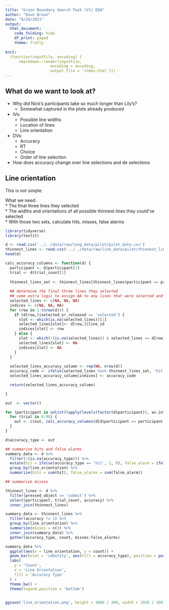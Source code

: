 ```yaml
---
title: "Grain Boundary Search Task (V1) EDA"
author: "Dave Braun"
date: "9/24/2021"
output: 
  html_document:
    code_folding: hide
    df_print: paged
    theme: flatly
    
knit:
  (function(inputFile, encoding) {
      rmarkdown::render(inputFile,
                    encoding = encoding,
                    output_file = 'index.html')})
---
```



## What do we want to look at?

* Why did Nick's participants take so much longer than Lily's?  
  * Somewhat captured in the plots already produced  
* IVs:  
  * Possible line widths  
  * Location of lines  
  * Line orientation
* DVs:  
  * Accuracy  
  * RT  
  * Choice  
  * Order of line selection  
* How does accuracy change over line selections and de selections

## Line orientation
This is not simple.

What we need:  
* The final three lines they selected  
* The widths and orientations of all possible thinnest lines they could've selected  
* With those two sets, calculate hits, misses, false alarms
  
```r
library(tidyverse)
library(testit)
```

  
  
```r
d <- read.csv('../../data/raw/long_data/pilot/pilot_data.csv')
thinnest_lines <- read.csv('../../data/raw/line_data/pilot/thinnest_lines.csv')
head(d)
```

  
```r
calc_accuracy_columns <- function(d) {
  participant <- d$participant[1]
  trial <- d$trial_count[1]
  
  thinnest_lines_set <- thinnest_lines[thinnest_lines$participant == participant & thinnest_lines$trial_count == trial,]$line_id
  
  ## determine the final three lines they selected
  ## some extra logic to assign NA to any lines that were selected and later released
  selected_lines <- c(NA, NA, NA)
  indices <- c(NA, NA, NA)
  for (row in 1:(nrow(d))) {
    if (d[row,]$selected_or_released == 'selected') {
      slot <- which(is.na(selected_lines))[1]
      selected_lines[slot]<- d[row,]$line_id
      indices[slot] <- row
    } else {
      slot <- which(!(is.na(selected_lines)) & selected_lines == d[row,]$line_id)
      selected_lines[slot] <- NA
      indices[slot] <- NA
    }
  }
  
  selected_lines_accuracy_column <- rep(NA, nrow(d))
  accuracy_code <- ifelse(selected_lines %in% thinnest_lines_set, 'hit', 'false_alarm')
  selected_lines_accuracy_column[indices] <- accuracy_code

  return(selected_lines_accuracy_column)

}

out  <- vector()

for (participant in unlist(lapply(levels(factor(d$participant)), as.integer))) {
  for (trial in 0:99) {
    out <- c(out, calc_accuracy_columns(d[d$participant == participant & d$trial_count == trial,]))
  }
}

d$accuracy_type <- out


```
  
```r
## summarize hits and false alarms
summary_data <- d %>% 
  filter(!(is.na(accuracy_type))) %>% 
  mutate(hit = ifelse(accuracy_type == 'hit', 1, 0), false_alarm = ifelse(accuracy_type == 'false_alarm', 1, 0)) %>% 
  group_by(line_orientation) %>% 
  summarize(hits = sum(hit), false_alarms = sum(false_alarm))
```

  
  
```r
## summarize misses

thinnest_lines <- d %>% 
  filter(pressed_object == 'submit') %>% 
  select(participant, trial_count, accuracy) %>% 
  inner_join(thinnest_lines)

summary_data <- thinnest_lines %>% 
  filter(accuracy != 1) %>% 
  group_by(line_orientation) %>% 
  summarize(misses = n()) %>% 
  inner_join(summary_data) %>% 
  gather(accuracy_type, count, misses:false_alarms) 

summary_data %>% 
  ggplot(aes(x = line_orientation, y = count)) +
  geom_bar(stat = 'identity', aes(fill = accuracy_type), position = position_dodge(width = .9)) +
  labs(
    y = 'Count',
    x = 'Line Orientation',
    fill = 'Accuracy Type'
  ) + 
  theme_bw() + 
  theme(legend.position = 'bottom')
  
```
  
```r
ggsave('line_orientation.png', height = 1080 / 300, width = 1920 / 300, units = 'in', dpi = 300)
```
  
  
  
  
  
  
  
  
  
  
  
  
  
  
  
  
  
  
  
  
  
  
  